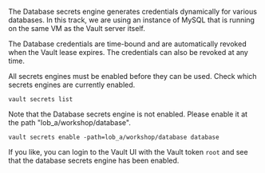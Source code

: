 The Database secrets engine generates credentials dynamically for various databases.  In this track, we are using an instance of MySQL that is running on the same VM as the Vault server itself.

The Database credentials are time-bound and are automatically revoked when the Vault lease expires. The credentials can also be revoked at any time.

All secrets engines must be enabled before they can be used. Check which secrets engines are currently enabled.
```
vault secrets list
```

Note that the Database secrets engine is not enabled. Please enable it at the path "lob_a/workshop/database".
```
vault secrets enable -path=lob_a/workshop/database database
```

If you like, you can login to the Vault UI with the Vault token `root` and see that the database secrets engine has been enabled.